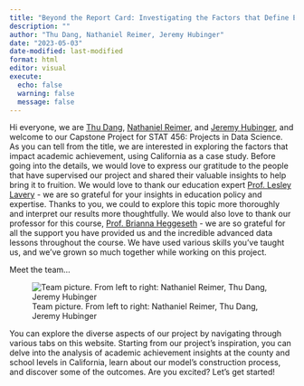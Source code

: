 ```yaml
---
title: "Beyond the Report Card: Investigating the Factors that Define Educational Achievement using California as a Case Study"
description: ""
author: "Thu Dang, Nathaniel Reimer, Jeremy Hubinger"
date: "2023-05-03"
date-modified: last-modified
format: html
editor: visual
execute: 
  echo: false
  warning: false
  message: false
---
```


Hi everyone, we are [Thu Dang](https://www.linkedin.com/in/thudang24/), [Nathaniel Reimer](https://www.linkedin.com/in/nathaniel-reimer-339542230/), and [Jeremy Hubinger](https://www.linkedin.com/in/jeremy-hubinger/), and welcome to our Capstone Project for STAT 456: Projects in Data Science. As you can tell from the title, we are interested in exploring the factors that impact academic achievement, using California as a case study. Before going into the details, we would love to express our gratitude to the people that have supervised our project and shared their valuable insights to help bring it to fruition. We would love to thank our education expert [Prof. Lesley Lavery](https://www.macalester.edu/politicalscience/facultystaff/lesleylavery/) - we are so grateful for your insights in education policy and expertise. Thanks to you, we could to explore this topic more thoroughly and interpret our results more thoughtfully. We would also love to thank our professor for this course, [Prof. Brianna Heggeseth](https://bcheggeseth.github.io/) - we are so grateful for all the support you have provided us and the incredible advanced data lessons throughout the course. We have used various skills you've taught us, and we've grown so much together while working on this project.

Meet the team...

![Team picture. From left to right: Nathaniel Reimer, Thu Dang, Jeremy Hubinger](group_picture.jpg)

You can explore the diverse aspects of our project by navigating through various tabs on this website. Starting from our project's inspiration, you can delve into the analysis of academic achievement insights at the county and school levels in California, learn about our model's construction process, and discover some of the outcomes. Are you excited? Let's get started!
